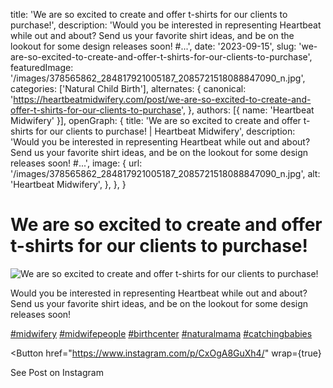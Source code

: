   title: 'We are so excited to create and offer t-shirts for our clients to purchase!',
  description: 'Would you be interested in representing Heartbeat while out and about? Send us your favorite shirt ideas, and be on the lookout for some design releases soon! #...',
  date: '2023-09-15',
  slug: 'we-are-so-excited-to-create-and-offer-t-shirts-for-our-clients-to-purchase',
  featuredImage: '/images/378565862_284817921005187_2085721518088847090_n.jpg',
  categories: ['Natural Child Birth'],
  alternates: {
    canonical: 'https://heartbeatmidwifery.com/post/we-are-so-excited-to-create-and-offer-t-shirts-for-our-clients-to-purchase',
  },
  authors: [{ name: 'Heartbeat Midwifery' }],
  openGraph: {
    title: 'We are so excited to create and offer t-shirts for our clients to purchase! | Heartbeat Midwifery',
    description: 'Would you be interested in representing Heartbeat while out and about? Send us your favorite shirt ideas, and be on the lookout for some design releases soon! #...',
    image: {
      url: '/images/378565862_284817921005187_2085721518088847090_n.jpg',
      alt: 'Heartbeat Midwifery',
    },
  },
}


# We are so excited to create and offer t-shirts for our clients to purchase!

<Image
  src="/images/378565862_284817921005187_2085721518088847090_n.jpg"
  size="large"
  wrap={true}
  alt="We are so excited to create and offer t-shirts for our clients to purchase!"
/>

Would you be interested in representing Heartbeat while out and about? Send us your favorite shirt ideas, and be on the lookout for some design releases soon!

[#midwifery](https://www.instagram.com/explore/tags/midwifery/) [#midwifepeople](https://www.instagram.com/explore/tags/midwifepeople/) [#birthcenter](https://www.instagram.com/explore/tags/birthcenter/) [#naturalmama](https://www.instagram.com/explore/tags/naturalmama/) [#catchingbabies](https://www.instagram.com/explore/tags/catchingbabies/)

<Button
  href="https://www.instagram.com/p/CxOgA8GuXh4/"
  wrap={true}
>
  See Post on Instagram
</Button>
